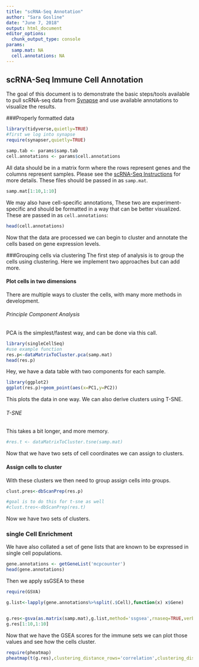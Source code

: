 ```yaml
---
title: "scRNA-Seq Annotation"
author: "Sara Gosline"
date: "June 7, 2018"
output: html_document
editor_options: 
  chunk_output_type: console
params: 
  samp.mat: NA
  cell.annotations: NA
---
```


## scRNA-Seq Immune Cell Annotation

The goal of this document is to demonstrate the basic steps/tools available to pull scRNA-seq data from [Synapse](http://www.synapse.org/scRNASeq) and use available annotations to visualize the results. 

###Properly formatted data
```r
library(tidyverse,quietly=TRUE)
#first we log into synapse
require(synapser,quietly=TRUE)

samp.tab <- params$samp.tab
cell.annotations <- params$cell.annotations

```

All data should be in a matrix form where the rows represent genes and the columns represent samples. Please see the [scRNA-Seq Instructions](https://www.synapse.org/#!Synapse:syn11857287/wiki/518624) for more details. These files should be passed in as `samp.mat`.

```r
samp.mat[1:10,1:10]
```

We may also have cell-specific annotations, These two are experiment-specific and should be formatted in a way that can be better visualized. These are passed in as `cell.annotations`:
```r
head(cell.annotations)
```

Now that the data are processed we can begin to cluster and annotate the cells based on gene expression levels.

###Grouping cells via clustering
The first step of analysis is to group the cells using clustering. Here we implement two approaches but can add more. 

#### Plot cells in two dimensions

There are multiple ways to cluster the cells, with many more methods in development. 

###### Principle Component Analysis
PCA is the simplest/fastest way, and can be done via this call.

```r
library(singleCellSeq)
#use example function
res.p<-dataMatrixToCluster.pca(samp.mat)
head(res.p)
```
Hey, we have a data table with two components for each sample.
```r
library(ggplot2)
ggplot(res.p)+geom_point(aes(x=PC1,y=PC2))
```

This plots the data in one way. We can also derive clusters using  T-SNE.

###### T-SNE
This takes a bit longer, and more memory.
```r
#res.t <- dataMatrixToCluster.tsne(samp.mat)

```

Now that we have two sets of cell coordinates we can assign to clusters.

#### Assign cells to cluster
With these clusters we then need to group assign cells into groups. 

```r
clust.pres<-dbScanPrep(res.p)
```

```r
#goal is to do this for t-sne as well
#clust.tres<-dbScanPrep(res.t)

```

Now we have two sets of clusters. 

### single Cell Enrichment
We have also collated a set of gene lists that are known to be expressed in single cell populations.

```r
gene.annotations <- getGeneList('mcpcounter')
head(gene.annotations)
```

Then we apply ssGSEA to these
```r
require(GSVA)

g.list<-lapply(gene.annotations%>%split(.$Cell),function(x) x$Gene)


g.res<-gsva(as.matrix(samp.mat),g.list,method='ssgsea',rnaseq=TRUE,verbose=FALSE)
g.res[1:10,1:10]
```

Now that we have the GSEA scores for the immune sets we can plot those values and see how the cells cluster. 

```r
require(pheatmap)
pheatmap(t(g.res),clustering_distance_rows='correlation',clustering_distance_cols='correlation',clustering_method='ward.D2',annotation_row=cell.annotations,labels_row='')

```
